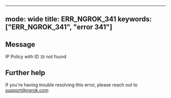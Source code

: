 
---
mode: wide
title: ERR_NGROK_341
keywords: ["ERR_NGROK_341", "error 341"]
---

## Message
IP Policy with ID `ID` not found




## Further help
If you're having trouble resolving this error, please reach out to [support@ngrok.com](mailto:support@ngrok.com?subject=Help%20with%20ERR_NGROK_341)

